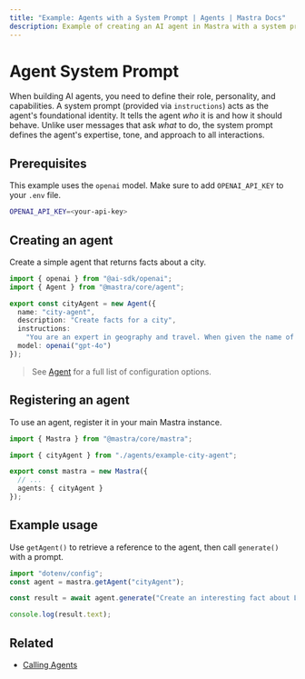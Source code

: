 ```yaml
---
title: "Example: Agents with a System Prompt | Agents | Mastra Docs"
description: Example of creating an AI agent in Mastra with a system prompt to define its personality and capabilities.
---
```



# Agent System Prompt

When building AI agents, you need to define their role, personality, and capabilities. A system prompt (provided via `instructions`) acts as the agent's foundational identity. It tells the agent *who* it is and how it should behave. Unlike user messages that ask *what* to do, the system prompt defines the agent's expertise, tone, and approach to all interactions.

## Prerequisites

This example uses the `openai` model. Make sure to add `OPENAI_API_KEY` to your `.env` file.

```bash filename=".env" copy
OPENAI_API_KEY=<your-api-key>
```

## Creating an agent

Create a simple agent that returns facts about a city.

```typescript filename="src/mastra/agents/example-city-agent.ts" showLineNumbers copy
import { openai } from "@ai-sdk/openai";
import { Agent } from "@mastra/core/agent";

export const cityAgent = new Agent({
  name: "city-agent",
  description: "Create facts for a city",
  instructions:
    "You are an expert in geography and travel. When given the name of a city, respond with one interesting, lesser-known fact about that city. Keep the response concise and factual.",
  model: openai("gpt-4o")
});
```

> See [Agent](../../reference/agents/agent.mdx) for a full list of configuration options.

## Registering an agent

To use an agent, register it in your main Mastra instance.

```typescript filename="src/mastra/index.ts" showLineNumbers copy
import { Mastra } from "@mastra/core/mastra";

import { cityAgent } from "./agents/example-city-agent";

export const mastra = new Mastra({
  // ...
  agents: { cityAgent }
});
```

## Example usage

Use `getAgent()` to retrieve a reference to the agent, then call `generate()` with a prompt.

```typescript showLineNumbers copy
import "dotenv/config";
const agent = mastra.getAgent("cityAgent");

const result = await agent.generate("Create an interesting fact about London");

console.log(result.text);
```

<GithubLink
  marginTop='mt-16'
  link="https://github.com/mastra-ai/mastra/blob/main/examples/basics/agents/system-prompt"
/>


## Related

- [Calling Agents](./calling-agents.mdx#from-the-command-line)
